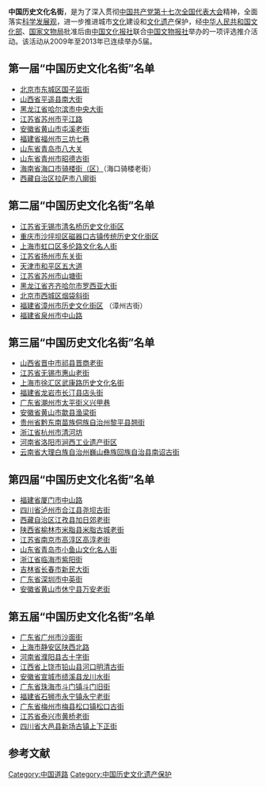 {{noteTA
|1=zh-hant:松口;zh-hans:松口;
}}
'''中国历史文化名街'''，是为了深入贯彻[[中国共产党第十七次全国代表大会|中国共产党第十七次全国代表大会]]精神，全面落实[[科学发展观|科学发展观]]，进一步推进城市[[文化|文化]]建设和[[文化遗产|文化遗产]]保护，经[[中华人民共和国文化部|中华人民共和国文化部]]、[[国家文物局|国家文物局]]批准后由[[中国文化报|中国文化报社]]联合[[中国文物报|中国文物报社]]举办的一项评选推介活动。该活动从2009年至2013年已连续举办5届。

==第一届“中国历史文化名街”名单==
*[[北京市|北京市]][[东城区|东城区]][[国子监街|国子监街]]
*[[山西省|山西省]][[平遥县|平遥县]][[南大街|南大街]]
*[[黑龙江省|黑龙江省]][[哈尔滨市|哈尔滨市]][[中央大街|中央大街]]
*[[江苏省|江苏省]][[苏州市|苏州市]][[平江路_(苏州街道)|平江路]]
*[[安徽省|安徽省]][[黄山市|黄山市]][[屯溪老街|屯溪老街]]
*[[福建省|福建省]][[福州市|福州市]][[三坊七巷|三坊七巷]]
*[[山东省|山东省]][[青岛市|青岛市]][[八大关|八大关]]
*[[山东省|山东省]][[青州市|青州市]][[昭德古街|昭德古街]]
*[[海南省|海南省]][[海口市|海口市]][[海口骑楼老街|骑楼街（区）]]（海口骑楼老街）
*[[西藏自治区|西藏自治区]][[拉萨市|拉萨市]][[八廓街|八廓街]]

==第二届“中国历史文化名街”名单==
*[[江苏省|江苏省]][[无锡市|无锡市]][[清名桥|清名桥历史文化街区]]
*[[重庆市|重庆市]][[沙坪坝区|沙坪坝区]][[磁器口_(重庆)|磁器口古镇传统历史文化街区]]
*[[上海市|上海市]][[虹口区|虹口区]][[多伦路|多伦路文化名人街]]
*[[江苏省|江苏省]][[扬州市|扬州市]][[东关街_(扬州)|东关街]]
*[[天津市|天津市]][[和平区_(天津市)|和平区]][[五大道|五大道]]
*[[江苏省|江苏省]][[苏州市|苏州市]][[山塘街|山塘街]]
*[[黑龙江省|黑龙江省]][[齐齐哈尔市|齐齐哈尔市]][[罗西亚大街|罗西亚大街]]
*[[北京市|北京市]][[西城区|西城区]][[烟袋斜街|烟袋斜街]]
*[[福建省|福建省]][[漳州古街|漳州市历史文化街区]] （漳州古街）
*[[福建省|福建省]][[泉州市|泉州市]][[中山路_(泉州)|中山路]]

==第三届“中国历史文化名街”名单==
*[[山西省|山西省]][[晋中市|晋中市]][[祁县|祁县]][[晋商老街|晋商老街]]
*[[江苏省|江苏省]][[无锡市|无锡市]][[惠山镇祠堂|惠山老街]]
*[[上海市|上海市]][[徐汇区|徐汇区]][[武康路_(上海)|武康路历史文化名街]]
*[[福建省|福建省]][[龙岩市|龙岩市]][[长汀县|长汀县]][[店头街|店头街]]
*[[广东省|广东省]][[潮州市|潮州市]][[太平街|太平街]][[义兴甲巷|义兴甲巷]]
*[[安徽省|安徽省]][[黄山市|黄山市]][[歙县|歙县]][[渔梁村|渔梁街]]
*[[贵州省|贵州省]][[黔东南苗族侗族自治州|黔东南苗族侗族自治州]][[黎平县|黎平县]][[翘街|翘街]]
*[[浙江省|浙江省]][[杭州市|杭州市]][[清河坊|清河坊]]
*[[河南省|河南省]][[洛阳市|洛阳市]][[涧西|涧西工业遗产街区]]
*[[云南省|云南省]][[大理白族自治州|大理白族自治州]][[巍山彝族回族自治县|巍山彝族回族自治县]][[南诏古街|南诏古街]]

==第四届“中国历史文化名街”名单==
*[[福建省|福建省]][[厦门市|厦门市]][[中山路_(厦门)|中山路]]
*[[四川省|四川省]][[泸州市|泸州市]][[合江县|合江县]][[尧坝古街|尧坝古街]]
*[[西藏自治区|西藏自治区]][[江孜县|江孜县]][[加日郊老街|加日郊老街]]
*[[陕西省|陕西省]][[榆林市|榆林市]][[米脂县|米脂县]][[米脂古城老街|米脂古城老街]]
*[[江苏省|江苏省]][[南京市|南京市]][[高淳区|高淳区]][[高淳老街|高淳老街]]
*[[山东省|山东省]][[青岛市|青岛市]][[小鱼山_(青岛)|小鱼山文化名人街]]
*[[浙江省|浙江省]][[临海市|临海市]][[紫阳街|紫阳街]]
*[[吉林省|吉林省]][[长春市|长春市]][[新民大街|新民大街]]
*[[广东省|广东省]][[深圳市|深圳市]][[中英街|中英街]]
*[[安徽省|安徽省]][[黄山市|黄山市]][[休宁县|休宁县]][[万安老街|万安老街]]

==第五届“中国历史文化名街”名单==
*[[广东省|广东省]][[广州市|广州市]][[沙面|沙面街]]
*[[上海市|上海市]][[静安区|静安区]][[陕西北路|陕西北路]]
*[[河南省|河南省]][[濮阳县|濮阳县]][[古十字街|古十字街]]
*[[江西省|江西省]][[上饶市|上饶市]][[铅山县|铅山县]][[河口明清古街|河口明清古街]]
*[[安徽省|安徽省]][[宣城市|宣城市]][[绩溪县|绩溪县]][[龙川水街|龙川水街]]
*[[广东省|广东省]][[珠海市|珠海市]][[斗门镇|斗门镇]][[斗门旧街|斗门旧街]]
*[[福建省|福建省]][[石狮市|石狮市]][[永宁镇|永宁镇]][[永宁老街|永宁老街]]
*[[广东省|广东省]][[梅州市|梅州市]][[梅县|梅县]][[松口镇|松口镇]][[松口古街|松口古街]]
*[[江苏省|江苏省]][[泰兴市|泰兴市]][[黄桥老街|黄桥老街]]
*[[四川省|四川省]][[大邑县|大邑县]][[新场镇|新场古镇]][[上下正街|上下正街]]

==参考文献==
{{reflist}}

{{中华人民共和国各类资源保护列表}}
[[Category:中国道路|Category:中国道路]]
[[Category:中国历史文化遗产保护|Category:中国历史文化遗产保护]]